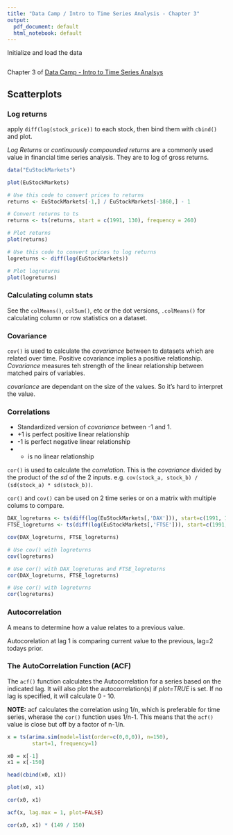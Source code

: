 ```yaml
---
title: "Data Camp / Intro to Time Series Analysis - Chapter 3"
output:
  pdf_document: default
  html_notebook: default
---
```


Initialize and load the data

```r

```

Chapter 3 of [Data Camp - Intro to Time Series Analsys](https://www.datacamp.com/courses/introduction-to-time-series-analysis)

## Scatterplots

### Log returns

apply `diff(log(stock_price))` to each stock, then bind them with `cbind()` and plot.

_Log Returns_ or _continuously compounded returns_ are a commonly used value in financial time series analysis.  They are to log of gross returns.

```r
data("EuStockMarkets")

plot(EuStockMarkets)

# Use this code to convert prices to returns
returns <- EuStockMarkets[-1,] / EuStockMarkets[-1860,] - 1

# Convert returns to ts
returns <- ts(returns, start = c(1991, 130), frequency = 260)

# Plot returns
plot(returns)

# Use this code to convert prices to log returns
logreturns <- diff(log(EuStockMarkets))

# Plot logreturns
plot(logreturns)
```


### Calculating column stats

See the `colMeans()`, `colSum()`, etc or the dot versions, `.colMeans()` for calculating column or row statistics on a dataset.

### Covariance

`cov()` is used to calculate the _covariance_ between to datasets which are related over time.  Positive covariance implies a positive relationship.  _Covariance_ measures teh strength of the linear relationship between matched pairs of variables.

_covariance_ are dependant on the size of the values. So it's hard to interpret the value.

### Correlations

* Standardized version of _covariance_ between -1 and 1.
* +1 is perfect positive linear relationship
* -1 is perfect negative linear relationship
* - is no linear relationship

`cor()` is used to calculate the _correlation_.  This is the _covariance_ divided by the product of the _sd_ of the 2 inputs.  e.g.  `cov(stock_a, stock_b) / (sd(stock_a) * sd(stock_b))`.

`cor()` and `cov()` can be used on 2 time series or on a matrix with multiple colums to compare.

```r
DAX_logreturns <- ts(diff(log(EuStockMarkets[,'DAX'])), start=c(1991, 131), frequency=260)
FTSE_logreturns <- ts(diff(log(EuStockMarkets[,'FTSE'])), start=c(1991, 131), frequency=260)

cov(DAX_logreturns, FTSE_logreturns)

# Use cov() with logreturns
cov(logreturns)

# Use cor() with DAX_logreturns and FTSE_logreturns
cor(DAX_logreturns, FTSE_logreturns)

# Use cor() with logreturns
cor(logreturns)
```

### Autocorrelation

A means to determine how a value relates to a previous value.

Autocorelation at lag 1 is comparing current value to the previous, lag=2 todays prior.

### The AutoCorrelation Function (ACF)

The `acf()` function calculates the Autocorrelation for a series based on the indicated lag.  It will also plot the autocorrelation(s) if _plot=TRUE_ is set.  If no lag is specified, it will calculate 0 - 10.

**NOTE:** acf calculates the correlation using 1/n, which is preferable for time series, wherase the `cor()` function uses 1/n-1.  This means that the `acf()` value is close but off by a factor of n-1/n.

```r
x = ts(arima.sim(model=list(order=c(0,0,0)), n=150),
        start=1, frequency=1)

x0 = x[-1]
x1 = x[-150]

head(cbind(x0, x1))

plot(x0, x1)

cor(x0, x1)

acf(x, lag.max = 1, plot=FALSE)

cor(x0, x1) * (149 / 150)
```


